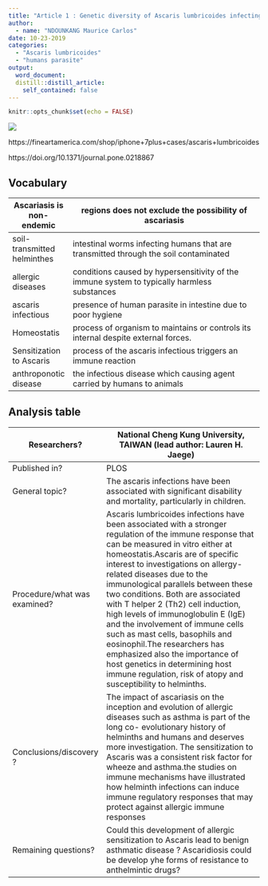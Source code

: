 ```yaml
---
title: "Article 1 : Genetic diversity of Ascaris lumbricoides infecting humans"
author:
  - name: "NDOUNKANG Maurice Carlos"
date: 10-23-2019
categories:
  - "Ascaris lumbricoides"
  - "humans parasite"
output:
  word_document:
  distill::distill_article:
    self_contained: false
---
```


```r
knitr::opts_chunk$set(echo = FALSE)

```


![](image/5441031.jpg)

https://fineartamerica.com/shop/iphone+7plus+cases/ascaris+lumbricoides

https://doi.org/10.1371/journal.pone.0218867


## Vocabulary

| Ascariasis is non-endemic  |  regions does not exclude the possibility of ascariasis                                                                                                                                                                                                                                                                                                          |
| -------------------------- | ------------------------------------------------------------------------------------------------------------------------------------------------------- | 
| soil-transmitted helminthes     | intestinal worms infecting humans that are transmitted through the  soil contaminated                                                                                                                                                                                                      |
| allergic diseases   | conditions caused by hypersensitivity of the immune system to typically harmless substances                                                                                                                                                                                                           |
| ascaris infectious         |  presence of human parasite  in intestine due to  poor hygiene                                                                                                                                                                                                                                                              |
| Homeostatis                | process of organism to maintains or controls its internal despite external forces.                                                                                                                                                                                                                                                                                                                                                          |
| Sensitization to Ascaris   |process of the ascaris infectious triggers an immune reaction                                                                                                                                                                                                                                                                                                                                                                                  |
| anthroponotic disease      | the infectious disease  which causing agent carried by humans to animals                                                                                                                                                                                            |

## Analysis table


| Researchers?                 | National Cheng Kung University, TAIWAN (lead author: Lauren H. Jaege)                                                                                                                                                                                                                                                                                            |
| ---------------------------- | ------------------------------------------------------------------------------------------------------------------------------------------------------------------------------------------------------------------------------------------------------------------------------------------------------------------------------------------------------------------------------------------------------------------------------------------------------------------------------------------------------------------------------------------------------------------------------------------------------------------------------------------------------- |
| Published in?                | PLOS|ONE https://doi.org/10.1371/journal.pone.0218867 (24/06/2019)                                                                                                                                                                                      |
| General topic?               | The ascaris infections have been associated with significant disability and mortality, particularly in children.                                                                                                                                                                                                                                                                                                                                                   |
| Procedure/what was examined? |   Ascaris lumbricoides infections have been associated with a stronger regulation of the immune response that can be measured in vitro either at homeostatis.Ascaris are of specific interest to investigations on allergy-related diseases due to the immunological parallels between these two conditions. Both are associated with T helper 2 (Th2) cell induction, high levels of immunoglobulin E (IgE) and the involvement of immune cells such as mast cells, basophils and eosinophil.The researchers has emphasized also the importance of host genetics in determining host immune regulation, risk of atopy and susceptibility to helminths.                                                                                                                                                                                                                                                                                                           |
| Conclusions/discovery ?      | The impact of ascariasis on the inception and evolution of allergic diseases such as asthma is part of the long co- evolutionary history of helminths and humans and deserves more investigation. The sensitization to Ascaris  was a consistent risk factor for wheeze and asthma.the studies on immune mechanisms have illustrated how helminth infections can induce immune regulatory responses that may protect against allergic immune responses                                                                                                                                                                                                  |
| Remaining questions?         | Could this development of allergic sensitization to Ascaris lead to benign asthmatic disease ? Ascaridiosis could be develop yhe forms of resistance to anthelmintic drugs?                                                                                                                                                                                                                                                                                                                                                                                                                                                        |


